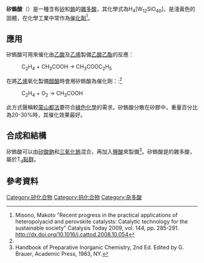 {{chembox
| Watchedfields = changed
| verifiedrevid = 412828579
|   ImageFile = Phosphotungstate-3D-polyhedra.png
<!-- | ImageSize = 200px -->
|   ImageName = 
|   ImageFile2 = Silicotungstic acid hydrate.jpg
|   IUPACName = 
|   OtherNames = Tungstosilicic acid
| Section1 = {{Chembox Identifiers
|   CASNo = 12027-38-2
|    CASNo_Ref = {{cascite|correct|CAS}}
|   CASOther = <br/>12027-43-9（水合物）
  }}
| Section2 = {{Chembox Properties
|   Formula = H<sub>4</sub>[W<sub>12</sub>SiO<sub>40</sub>]
|   MolarMass = 2878.2 g/mol
|   Appearance = 
|   Density = 
|   Solubility = 
|   MeltingPt = 53°C 
|   BoilingPt = 
|   pKa = 
  }}
| Section3 = {{Chembox Structure
|   Coordination = 
|   CrystalStruct = 
|   Dipole = zero
  }}
| Section7 = {{Chembox Hazards
|   ExternalMSDS =
|   EUIndex = 未列出
|   MainHazards = 
|   FlashPt = 不可燃
|   RPhrases = 
|   SPhrases = 
  }}
| Section8 = {{Chembox Related
|   Function = [[雜多酸|雜多酸]]
|   OtherFunctn = [[磷鎢酸|磷鎢酸]]
|   OtherCpds = [[三氧化鎢|三氧化鎢]]<br/>[[鎢酸|鎢酸]]
  }}
}}
'''矽鎢酸'''（{{lang-en|'''Silicotungstic acid'''}}）是一種含有[[矽|矽]]和[[鎢|鎢]]的[[雜多酸|雜多酸]]，其化學式為H<sub>4</sub>[W<sub>12</sub>SiO<sub>40</sub>]，是淺黃色的固體，在化學工業中常作為[[催化劑|催化劑]]<ref name=Misono>Misono, Makoto "Recent progress in the practical applications of heteropolyacid and perovskite catalysts: Catalytic technology for the sustainable society" Catalysis Today 2009, vol. 144, pp. 285-291. http://dx.doi.org/10.1016/j.cattod.2008.10.054</ref>。

==應用==
矽鎢酸可用來催化由[[乙酸|乙酸]]及[[乙烯|乙烯]]製備[[乙酸乙酯|乙酸乙酯]]的反應：
:C<sub>2</sub>H<sub>4</sub> + CH<sub>3</sub>COOH → CH<sub>3</sub>COOC<sub>2</sub>H<sub>5</sub>

在將[[乙烯|乙烯]]氧化製備[[醋酸|醋酸]]時會用矽鎢酸為催化劑：:<ref name=Misono/>
:C<sub>2</sub>H<sub>4</sub> + O<sub>2</sub> → CH<sub>3</sub>COOH

此方式聲稱較[[蒙山都法|蒙山都法]]要符合[[綠色化學|綠色化學]]的需求。矽鎢酸分散在矽膠中，重量百分比為20-30%時，其催化效果最好。

== 合成和結構==
矽鎢酸可以由[[矽酸鈉|矽酸鈉]]和[[三氧化鎢|三氧化鎢]]混合，再加入[[鹽酸|鹽酸]]來製備<ref>Handbook of Preparative Inorganic Chemistry, 2nd Ed. Edited by G. Brauer, Academic Press, 1963, NY.</ref>。矽鎢酸是{{link-en|Keggin結構|Keggin structure}}的雜多酸，屬於T<sub>d</sub>[[點群|點群]]。

==參考資料==
{{reflist}}

{{钨化合物}}
{{inorganic-compound-stub}}

[[Category:矽化合物|Category:矽化合物]]
[[Category:钨化合物|Category:钨化合物]]
[[Category:杂多酸|Category:杂多酸]]